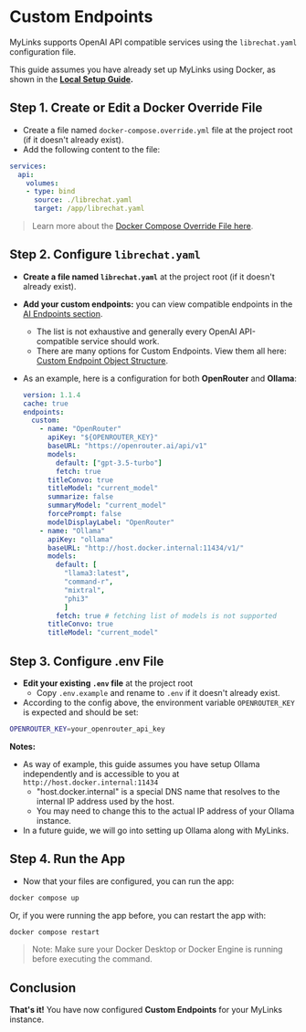 
# Custom Endpoints

MyLinks supports OpenAI API compatible services using the `librechat.yaml` configuration file.

This guide assumes you have already set up MyLinks using Docker, as shown in the **[Local Setup Guide](/docs/quick_start/local_setup).**

## Step 1. Create or Edit a Docker Override File

- Create a file named `docker-compose.override.yml` file at the project root (if it doesn't already exist).
- Add the following content to the file:

```yaml
services:
  api:
    volumes:
    - type: bind
      source: ./librechat.yaml
      target: /app/librechat.yaml
```

> Learn more about the [Docker Compose Override File here](/docs/configuration/docker_override).

## Step 2. Configure `librechat.yaml`

- **Create a file named `librechat.yaml`** at the project root (if it doesn't already exist).
- **Add your custom endpoints:** you can view compatible endpoints in the [AI Endpoints section](/docs/configuration/librechat_yaml/ai_endpoints).
  - The list is not exhaustive and generally every OpenAI API-compatible service should work.
  - There are many options for Custom Endpoints. View them all here: [Custom Endpoint Object Structure](/docs/configuration/librechat_yaml/object_structure/custom_endpoint).
- As an example, here is a configuration for both **OpenRouter** and **Ollama**:

   ```yaml
   version: 1.1.4
   cache: true
   endpoints:
     custom:
       - name: "OpenRouter"
         apiKey: "${OPENROUTER_KEY}"
         baseURL: "https://openrouter.ai/api/v1"
         models:
           default: ["gpt-3.5-turbo"]
           fetch: true
         titleConvo: true
         titleModel: "current_model"
         summarize: false
         summaryModel: "current_model"
         forcePrompt: false
         modelDisplayLabel: "OpenRouter"
       - name: "Ollama"
         apiKey: "ollama"
         baseURL: "http://host.docker.internal:11434/v1/"
         models:
           default: [
             "llama3:latest",
             "command-r",
             "mixtral",
             "phi3"
             ]
           fetch: true # fetching list of models is not supported
         titleConvo: true
         titleModel: "current_model"
   ```

## Step 3. Configure .env File

- **Edit your existing `.env` file** at the project root 
    - Copy `.env.example` and rename to `.env` if it doesn't already exist.
- According to the config above, the environment variable `OPENROUTER_KEY` is expected and should be set:

```bash
OPENROUTER_KEY=your_openrouter_api_key
```

**Notes:**
- As way of example, this guide assumes you have setup Ollama independently and is accessible to you at `http://host.docker.internal:11434`
    - "host.docker.internal" is a special DNS name that resolves to the internal IP address used by the host.
    - You may need to change this to the actual IP address of your Ollama instance.
- In a future guide, we will go into setting up Ollama along with MyLinks.

## Step 4. Run the App

- Now that your files are configured, you can run the app:

```bash
docker compose up
```

Or, if you were running the app before, you can restart the app with:

```bash
docker compose restart
```

> Note: Make sure your Docker Desktop or Docker Engine is running before executing the command.

## Conclusion

**That's it!** You have now configured **Custom Endpoints** for your MyLinks instance. 

<AdditionalLinks />